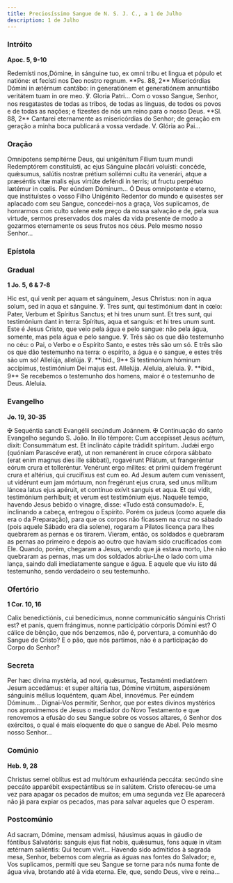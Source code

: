 ```yaml
---
title: Preciosíssimo Sangue de N. S. J. C., a 1 de Julho
description: 1 de Julho
---
```


### Intróito

**Apoc. 5, 9-10**

<div class="side-by-side not-content">
  <span>
    Redemísti nos,Dómine, in sánguine tuo, ex omni tribu et lingua et pópulo et
    natióne: et fecísti nos Deo nostro regnum. **Ps. 88, 2** Misericórdias
    Dómini in ætérnum cantábo: in generatiónem et generatiónem annuntiábo
    veritátem tuam in ore meo. ℣. Gloria Patri...
  </span>
  <span>
    Com o vosso Sangue, Senhor, nos resgatastes de todas as tribos, de todas as
    línguas, de todos os povos e de todas as nações; e fizestes de nós um reino
    para o nosso Deus. **Sl. 88, 2** Cantarei eternamente as misericórdias do
    Senhor; de geração em geração a minha boca publicará a vossa verdade. V.
    Glória ao Pai...
  </span>
</div>

### Oração

<div class="side-by-side not-content">
  <span>
    Omnípotens sempitérne Deus, qui unigénitum Fílium tuum mundi Redemptórem
    constituísti, ac ejus Sánguine placári voluísti: concéde, quǽsumus, salútis
    nostræ prétium sollémni cultu ita venerári, atque a præséntis vitæ malis
    ejus virtúte deféndi in terris; ut fructu perpétuo lætémur in cœlis. Per
    eúndem Dóminum...
  </span>
  <span>
    Ó Deus omnipotente e eterno, que instituístes o vosso Filho Unigénito
    Redentor do mundo e quisestes ser aplacado com seu Sangue, concedei-nos a
    graça, Vos suplicamos, de honrarmos com culto solene este preço da nossa
    salvação e de, pela sua virtude, sermos preservados dos males da vida
    presente de modo a gozarmos eternamente os seus frutos nos céus. Pelo mesmo
    nosso Senhor...
  </span>
</div>

### Epístola


<LinkCard href="/missal/quaresma/paixao#epístola" title="Domingo da Paixão" />

### Gradual

**1 Jo. 5, 6 & 7-8**

<div class="side-by-side not-content">
  <span>
    Hic est, qui venit per aquam et sánguinem, Jesus Christus: non in aqua
    solum, sed in aqua et sánguine. ℣. Tres sunt, qui testimónium dant in cœlo:
    Pater, Verbum et Spíritus Sanctus; et hi tres unum sunt. Et tres sunt, qui
    testimónium dant in terra: Spíritus, aqua et sanguis: et hi tres unum sunt.
  </span>
  <span>
    Este é Jesus Cristo, que veio pela água e pelo sangue: não pela água,
    somente, mas pela água e pelo sangue. ℣. Três são os que dão testemunho no
    céu: o Pai, o Verbo e o Espírito Santo, e estes três são um só. E três são
    os que dão testemunho na terra: o espírito, a água e o sangue, e estes três
    são um só!
  </span>
  <span>
    Allelúja, allelúja. ℣. **ibid., 9** Si testimónium hóminum accípimus,
    testimónium Dei majus est. Allelúja.
  </span>
  <span>
    Aleluia, aleluia. ℣. **ibid., 9** Se recebemos o testemunho dos homens,
    maior é o testemunho de Deus. Aleluia.
  </span>
</div>

### Evangelho

**Jo. 19, 30-35**

<div class="side-by-side not-content">
  <span>
    <span class="text-red-500">✠</span> Sequéntia sancti Evangélii secúndum
    Joánnem.
  </span>
  <span>
    <span class="text-red-500">✠</span> Continuação do santo Evangelho segundo
    S. João.
  </span>
  <span>
    In illo témpore: Cum accepísset Jesus acétum, dixit: Consummátum est. Et
    inclináto cápite trádidit spíritum. Judǽi ergo (quóniam Parascéve erat), ut
    non remanérent in cruce córpora sábbato (erat enim magnus dies ille
    sábbati), rogavérunt Pilátum, ut frangeréntur eórum crura et tolleréntur.
    Venérunt ergo mílites: et primi quidem fregérunt crura et altérius, qui
    crucifíxus est cum eo. Ad Jesum autem cum venissent, ut vidérunt eum jam
    mórtuum, non fregérunt ejus crura, sed unus mílitum láncea latus ejus
    apéruit, et contínuo exívit sanguis et aqua. Et qui vidit, testimónium
    perhíbuit; et verum est testimónium ejus.
  </span>
  <span>
    Naquele tempo, havendo Jesus bebido o vinagre, disse: «Tudo está
    consumado!». E, inclinando a cabeça, entregou o Espírito. Porém os judeus
    (como aquele dia era o da Preparação), para que os corpos não ficassem na
    cruz no sábado (pois aquele Sábado era dia solene), rogaram a Pilatos
    licença para lhes quebrarem as pernas e os tirarem. Vieram, então, os
    soldados e quebraram as pernas ao primeiro e depois ao outro que haviam sido
    crucificados com Ele. Quando, porém, chegaram a Jesus, vendo que já estava
    morto, Lhe não quebraram as pernas, mas um dos soldados abriu-Lhe o lado com
    uma lança, saindo dali imediatamente sangue e água. E aquele que viu isto dá
    testemunho, sendo verdadeiro o seu testemunho.
  </span>
</div>

### Ofertório

**1 Cor. 10, 16**

<div class="side-by-side not-content">
  <span>
    Calix benedictiónis, cui benedícimus, nonne communicátio sánguinis Christi
    est? et panis, quem frángimus, nonne participátio córporis Dómini est?
  </span>
  <span>
    O cálice de bênção, que nós benzemos, não é, porventura, a comunhão do
    Sangue de Cristo? E o pão, que nós partimos, não é a participação do Corpo
    do Senhor?
  </span>
</div>

### Secreta

<div class="side-by-side not-content">
  <span>
    Per hæc divína mystéria, ad novi, quǽsumus, Testaménti mediatórem Jesum
    accedámus: et super altária tua, Dómine virtútum, aspersiónem sánguinis
    mélius loquéntem, quam Abel, innovémus. Per eúndem Dóminum...
  </span>
  <span>
    Dignai-Vos permitir, Senhor, que por estes divinos mystérios nos aproximemos
    de Jesus o mediador do Novo Testamento e que renovemos a efusão do seu
    Sangue sobre os vossos altares, ó Senhor dos exércitos, o qual é mais
    eloquente do que o sangue de Abel. Pelo mesmo nosso Senhor...
  </span>
</div>

### Comúnio

**Heb. 9, 28**

<div class="side-by-side not-content">
  <span>
    Christus semel oblítus est ad multórum exhauriénda peccáta: secúndo sine
    peccáto apparébit exspectántibus se in salútem.
  </span>
  <span>
    Cristo ofereceu-se uma vez para apagar os pecados de muitos; em uma segunda
    vez Ele aparecerá não já para expiar os pecados, mas para salvar aqueles que
    O esperam.
  </span>
</div>

### Postcomúnio

<div class="side-by-side not-content">
  <span>
    Ad sacram, Dómine, mensam admíssi, háusimus aquas in gáudio de fóntibus
    Salvatóris: sanguis ejus fiat nobis, quǽsumus, fons aquæ in vitam ætérnam
    saliéntis: Qui tecum vivit...
  </span>
  <span>
    Havendo sido admitidos à sagrada mesa, Senhor, bebemos com alegria as águas
    nas fontes do Salvador; e, Vos suplicamos, permiti que seu Sangue se torne
    para nós numa fonte de água viva, brotando até à vida eterna. Ele, que,
    sendo Deus, vive e reina...
  </span>
</div>

